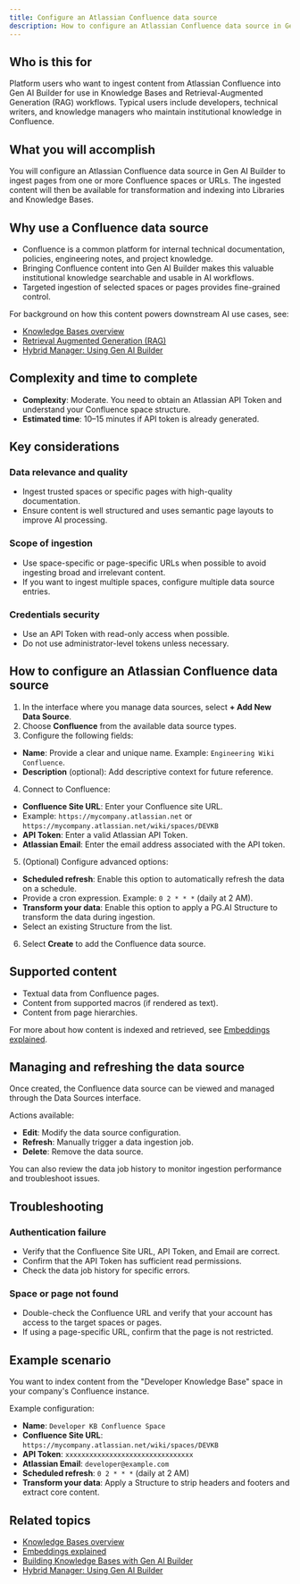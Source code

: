 ```yaml
---
title: Configure an Atlassian Confluence data source
description: How to configure an Atlassian Confluence data source in Gen AI Builder to ingest content from Confluence spaces and pages.
---
```


## Who is this for

Platform users who want to ingest content from Atlassian Confluence into Gen AI Builder for use in Knowledge Bases and Retrieval-Augmented Generation (RAG) workflows.
Typical users include developers, technical writers, and knowledge managers who maintain institutional knowledge in Confluence.

## What you will accomplish

You will configure an Atlassian Confluence data source in Gen AI Builder to ingest pages from one or more Confluence spaces or URLs. The ingested content will then be available for transformation and indexing into Libraries and Knowledge Bases.

## Why use a Confluence data source

- Confluence is a common platform for internal technical documentation, policies, engineering notes, and project knowledge.
- Bringing Confluence content into Gen AI Builder makes this valuable institutional knowledge searchable and usable in AI workflows.
- Targeted ingestion of selected spaces or pages provides fine-grained control.

For background on how this content powers downstream AI use cases, see:

- [Knowledge Bases overview](../../../pipeline/knowledge_base/index)
- [Retrieval Augmented Generation (RAG)](../../../learn/explained/rag)
- [Hybrid Manager: Using Gen AI Builder](../../../../../hybrid-manager/ai-factory/gen-ai/builder/index)

## Complexity and time to complete

- **Complexity**: Moderate. You need to obtain an Atlassian API Token and understand your Confluence space structure.
- **Estimated time**: 10–15 minutes if API token is already generated.

## Key considerations

### Data relevance and quality

- Ingest trusted spaces or specific pages with high-quality documentation.
- Ensure content is well structured and uses semantic page layouts to improve AI processing.

### Scope of ingestion

- Use space-specific or page-specific URLs when possible to avoid ingesting broad and irrelevant content.
- If you want to ingest multiple spaces, configure multiple data source entries.

### Credentials security

- Use an API Token with read-only access when possible.
- Do not use administrator-level tokens unless necessary.

## How to configure an Atlassian Confluence data source

1. In the interface where you manage data sources, select **+ Add New Data Source**.
2. Choose **Confluence** from the available data source types.
3. Configure the following fields:

- **Name**: Provide a clear and unique name. Example: `Engineering Wiki Confluence`.
- **Description** (optional): Add descriptive context for future reference.

4. Connect to Confluence:

- **Confluence Site URL**: Enter your Confluence site URL.
- Example: `https://mycompany.atlassian.net` or `https://mycompany.atlassian.net/wiki/spaces/DEVKB`
- **API Token**: Enter a valid Atlassian API Token.
- **Atlassian Email**: Enter the email address associated with the API token.

5. (Optional) Configure advanced options:

- **Scheduled refresh**: Enable this option to automatically refresh the data on a schedule.
- Provide a cron expression. Example: `0 2 * * *` (daily at 2 AM).
- **Transform your data**: Enable this option to apply a PG.AI Structure to transform the data during ingestion.
- Select an existing Structure from the list.

6. Select **Create** to add the Confluence data source.

## Supported content

- Textual data from Confluence pages.
- Content from supported macros (if rendered as text).
- Content from page hierarchies.

For more about how content is indexed and retrieved, see [Embeddings explained](../../../learn/explained/embeddings).

## Managing and refreshing the data source

Once created, the Confluence data source can be viewed and managed through the Data Sources interface.

Actions available:

- **Edit**: Modify the data source configuration.
- **Refresh**: Manually trigger a data ingestion job.
- **Delete**: Remove the data source.

You can also review the data job history to monitor ingestion performance and troubleshoot issues.

## Troubleshooting

### Authentication failure

- Verify that the Confluence Site URL, API Token, and Email are correct.
- Confirm that the API Token has sufficient read permissions.
- Check the data job history for specific errors.

### Space or page not found

- Double-check the Confluence URL and verify that your account has access to the target spaces or pages.
- If using a page-specific URL, confirm that the page is not restricted.

## Example scenario

You want to index content from the "Developer Knowledge Base" space in your company's Confluence instance.

Example configuration:

- **Name**: `Developer KB Confluence Space`
- **Confluence Site URL**: `https://mycompany.atlassian.net/wiki/spaces/DEVKB`
- **API Token**: `xxxxxxxxxxxxxxxxxxxxxxxxxxxxxxxx`
- **Atlassian Email**: `developer@example.com`
- **Scheduled refresh**: `0 2 * * *` (daily at 2 AM)
- **Transform your data**: Apply a Structure to strip headers and footers and extract core content.

## Related topics

- [Knowledge Bases overview](../../../pipeline/knowledge_base/index)
- [Embeddings explained](../../../learn/explained/embeddings)
- [Building Knowledge Bases with Gen AI Builder](../../../learn/how-to/gen-ai/knowledge-base-setup) <!-- Placeholder link -->
- [Hybrid Manager: Using Gen AI Builder](../../../../../hybrid-manager/ai-factory/gen-ai/builder/index)
